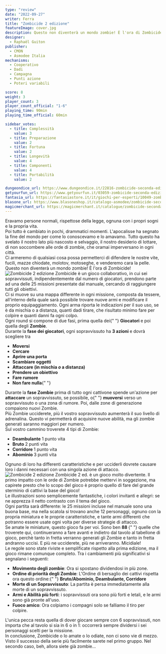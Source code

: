 ```yaml
---
type: "review"
date: "2022-09-27"
writer: Ferra
title: "Zombicide 2 edizione"
featureImage: cover.jpg
description: Questo non diventerà un mondo zombie! È l'ora di Zombicide!
designer:
  - Raphaël Guiton
publisher:
  - CMON
  - Asmodee Italia
mechanisms:
  - Cooperativo
  - Dadi
  - Campagna
  - Punti azione
  - Poteri variabili

score: 8
weight: 3
player_count: 3
player_count_official: "1-6"
playing_time: 90min
playing_time_official: 60min

sidebar_votes:
  - title: Complessità
    value: 3
  - title: Preparazione
    value: 2
  - title: Fortuna
    value: 2
  - title: Longevità
    value: 4
  - title: Componenti
    value: 4
  - title: Portabilità
    value: 2

dungeondice_url: https://www.dungeondice.it/22816-zombicide-seconda-edizione.html
getyourfun_url: https://www.getyourfun.it/03059-zombicide-seconda-edizione-giochi-avventura.html
fantasia_url: https://fantasiastore.it/it/giochi-per-esperti/10049-zombicide-seconda-edizione.html
blasone_url: https://www.blasoneshop.it/catalogo-asmodee/zombicide-seconda-edizione-72-2594
magicmerchant_url: https://magicmerchant.it/catalogue/zombicide-seconda-edizione-52254/
---
```


<Setting>
  Eravamo persone normali, rispettose della legge, ognuna con i propri sogni e
  la propria vita.
  <br />
  Poi tutto è cambiato in pochi, drammatici momenti. L'apocalisse ha segnato la
  fine del mondo per come lo conoscevamo e lo amavamo. Tutto questo ha svelato
  il nostro lato più nascosto e selvaggio, il nostro desiderio di lottare, di
  non soccombere alle orde di zombie, che oramai imperversano in ogni città.
  <br />
  Ci armeremo di qualsiasi cosa possa permetterci di difendere le nostre vite,
  fucili, mazze chiodate, molotov, motoseghe, e venderemo cara la pelle.
  <br />
  Questo non diventerà un mondo zombie! È l'ora di Zombicide!
</Setting>

<img src="./game1.jpg" alt="Zombicide 2 edizione" />

<Rules>
  Zombicide è un gioco collaborativo, in cui sei sopravvissuti,
  indipendentemente dal numero di giocatori, prendono parte ad una delle 25
  missioni presentate dal manuale, cercando di raggiungere tutti gli obiettivi.
  <br />
  Ci si muove su una mappa differente in ogni missione, composta da tessere,
  all'interno della quale sarà possibile trovare nuove armi e modificare il
  proprio equipaggiamento. Ogni arma riporta le indicazioni per il suo uso, se è
  da mischia o a distanza, quanti dadi tirare, che risultato minimo fare per
  colpire e quanti danni fa ogni colpo.
  <br />
  Ogni round si compone di due fasi, prima quella dei{" "}
  <strong>Giocatori </strong>e poi quella degli <strong>Zombie</strong>.<br />
  Durante la <strong>fase dei giocatori</strong>, ogni sopravvissuto ha <strong>
    3 azioni
  </strong> e dovrà scegliere tra
  <br />
  <ul>
    <li>
      <strong>Moversi</strong>
    </li>
    <li>
      <strong>Cercare</strong>
    </li>
    <li>
      <strong>Aprire una porta</strong>
    </li>
    <li>
      <strong>Scambiare oggetti</strong>
    </li>
    <li>
      <strong>
        Attaccare (in mischia <em>o</em> a distanza)
      </strong>
    </li>
    <li>
      <strong>Prendere un obiettivo</strong>
    </li>
    <li>
      <strong>Fare rumore</strong>
    </li>
    <li>
      <strong>Non fare nulla</strong>{" "}
    </li>
  </ul>
  Durante la <strong>fase Zombie</strong> prima di tutto ogni cattivone spende
  un'azione per <strong>attaccare</strong> un sopravvissuto, se possibile, o{" "}
  <strong>muoversi</strong> verso un sopravvissuto o una zona di rumore. Poi,
  dalle zone di generazione compaiono nuovi Zombie.
  <br />
  Più Zombie ucciderete, più il vostro sopravvissuto aumenterà il suo livello di
  adrenalina. Questo vi permetterà di acquisire nuove abilità, ma gli zombie
  generati saranno maggiori per numero.
  <br />
  Sul vostro cammino troverete 4 tipi di Zombie:
  <ul>
    <li>
      <strong>Deambulante</strong> 1 punto vita
    </li>
    <li>
      <strong>Bruto </strong>2 punti vita
    </li>
    <li>
      <strong>Corridore </strong>1 punto vita
    </li>
    <li>
      <strong>Abominio </strong>3 punti vita
    </li>
  </ul>
  Ognuno di loro ha differenti caratteristiche e per ucciderli dovrete causare
  loro i danni necessari con una singola azione di attacco.
</Rules>

<img src="./game2.jpg" alt="Zombicide 2 edizione" />

<Feedback>
  Zombicide 2 ed. è un gioco molto divertente. Il primo impatto con le orde di
  Zombie potrebbe mettervi in soggezione, ma capirete presto che lo scopo del
  gioco è proprio quello di fare del grande sterminio di cattivi la base del
  gioco!
  <br />
  Le illustrazioni sono semplicemente fantastiche, i colori invitanti e allegri:
  se ne apprezza il netto contrasto con il tema del gioco.
  <br />
  Ogni partita sarà differente: le 25 missioni incluse nel manuale sono una
  buona base, ma nella scatola si trovano anche 12 personaggi, ognuno con la
  propria miniatura e le proprie caratteristiche, e tante armi differenti che
  potranno essere usate ogni volta per diverse strategie di attacco.
  <br />
  Se amate le miniature, questo gioco fa per voi. Sono ben <strong>
    88
  </strong>{" "}
  quelle che troverete qui, continueranno a fare avanti e indietro dal tavolo al
  tabellone di gioco, perchè tanto in fretta verranno generati gli Zombie e
  tanto in fretta andranno uccisi. E più ne ucciderete, più ne arriveranno.
  Micidiale!
  <br />
  Le regole sono state riviste e semplificate rispetto alla prima edizione, ma
  il gioco rimane comunque completo. Tra i cambiamenti più significativi si
  segnalano i seguenti:
  <br />
  <ul>
    <li>
      <strong>Movimento degli zombie</strong>: Ora si spostano dividendosi in
      più zone.
    </li>
    <li>
      <strong>Ordine di priorità degli Zombie</strong>: L'Ordine di bersaglio
      dei cattivi rispetta ora questo ordine:{" "}
      <strong>Bruto/Abominio, Deambulante, Corridore</strong>
    </li>
    <li>
      <strong>Morte di un Sopravvissuto</strong>: La partita è persa
      immediatamente alla morte di un sopravvissuto.
    </li>
    <li>
      <strong>Armi e Abilità più forti</strong>: i sopravvissuti ora sono più
      forti e letali, e le armi sono già pronte all'uso.
    </li>
    <li>
      <strong>Fuoco amico</strong>: Ora colpiamo i compagni solo se falliamo il
      tiro per colpire.
    </li>
  </ul>
  L'unica pecca resta quella di dover giocare sempre con 6 sopravvissuti, non importa
  che al tavolo si sia in 6 o in 1: occorrerà sempre dividersi i sei personaggi scelti
  per la missione.
  <br />
  In conclusione, Zombicide o lo amate o lo odiate, non ci sono vie di mezzo. Visto
  il successo della serie più facilmente sarete nel primo gruppo. Nel secondo caso,
  beh, allora siete già zombie...
</Feedback>

<Instagram id="CjAe5C_D_Lq" />
